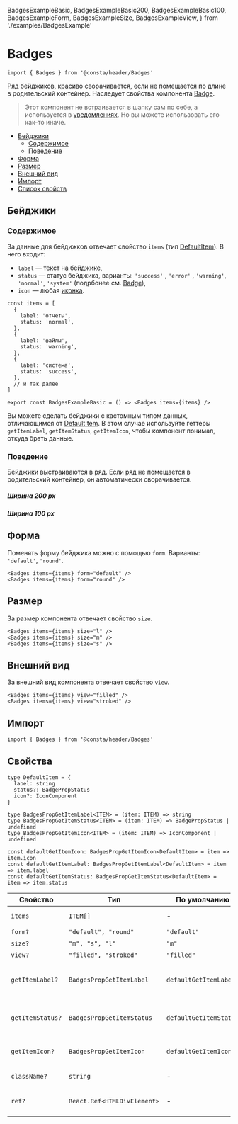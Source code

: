   BadgesExampleBasic,
  BadgesExampleBasic200,
  BadgesExampleBasic100,
  BadgesExampleForm,
  BadgesExampleSize,
  BadgesExampleView,
} from './examples/BadgesExample'

# Badges

```tsx
import { Badges } from '@consta/header/Badges'
```

Ряд бейджиков, красиво сворачивается, если не помещается по длине в родительский контейнер. Наследует свойства компонента [Badge](https://consta-uikit.vercel.app/?path=/docs/components-badge--playground).

<BadgesExampleBasic />

> Этот компонент не встраивается в шапку сам по себе, а используется в [уведомлениях](?path=/docs/components-notifications--playground). Но вы можете использовать его как-то иначе.

- [Бейджики](#бейджики)
  - [Содержимое](#содержимое)
  - [Поведение](#поведение)
- [Форма](#форма)
- [Размер](#размер)
- [Внешний вид](#внешний-вид)
- [Импорт](#импорт)
- [Список свойств](#свойства)

## Бейджики

### Содержимое

За данные для бейдижков отвечает свойство `items` (тип [DefaultItem](#свойства)). В него входит:

- `label` — текст на бейджике,
- `status` — статус бейджика, варианты: `'success'` , `'error'` , `'warning'`, `'normal'`, `'system'` (подрбонее см. [Badge](https://consta-uikit.vercel.app/?path=/docs/components-badge--playground)),
- `icon` — любая [иконка](https://consta-uikit.vercel.app/?path=/story/components-icons--playground).

```tsx
const items = [
  {
    label: 'отчеты',
    status: 'normal',
  },
  {
    label: 'файлы',
    status: 'warning',
  },
  {
    label: 'система',
    status: 'success',
  },
  // и так далее
]

export const BadgesExampleBasic = () => <Badges items={items} />
```

<BadgesExampleBasic />

Вы можете сделать бейджики с кастомным типом данных, отличающимся от [DefaultItem](#свойства).
В этом случае используйте геттеры `getItemLabel`, `getItemStatus`, `getItemIcon`,
чтобы компонент понимал, откуда брать данные.

### Поведение

Бейджики выстраиваются в ряд. Если ряд не помещается в родительский контейнер, он автоматически сворачивается.

##### Ширина 200 px

<BadgesExampleBasic200 />

##### Ширина 100 px

<BadgesExampleBasic100 />

## Форма

Поменять форму бейджика можно с помощью `form`. Варианты: `'default'`, `'round'`.

```tsx
<Badges items={items} form="default" />
<Badges items={items} form="round" />
```

<BadgesExampleForm />

## Размер

За размер компонента отвечает свойство `size`.

```tsx
<Badges items={items} size="l" />
<Badges items={items} size="m" />
<Badges items={items} size="s" />
```

<BadgesExampleSize />

## Внешний вид

За внешний вид компонента отвечает свойство `view`.

```tsx
<Badges items={items} view="filled" />
<Badges items={items} view="stroked" />

```

<BadgesExampleView />

## Импорт

```tsx
import { Badges } from '@consta/header/Badges'
```

## Свойства

```tsx
type DefaultItem = {
  label: string
  status?: BadgePropStatus
  icon?: IconComponent
}

type BadgesPropGetItemLabel<ITEM> = (item: ITEM) => string
type BadgesPropGetItemStatus<ITEM> = (item: ITEM) => BadgePropStatus | undefined
type BadgesPropGetItemIcon<ITEM> = (item: ITEM) => IconComponent | undefined

const defaultGetItemIcon: BadgesPropGetItemIcon<DefaultItem> = item => item.icon
const defaultGetItemLabel: BadgesPropGetItemLabel<DefaultItem> = item => item.label
const defaultGetItemStatus: BadgesPropGetItemStatus<DefaultItem> = item => item.status
```

| Свойство         | Тип                         | По умолчанию           | Описание                                  |
| ---------------- | --------------------------- | ---------------------- | ----------------------------------------- |
| `items`          | `ITEM[]`                    | -                      | Данные для бейджиков                      |
| `form?`          | `"default", "round"`        | `"default"`            | Форма                                     |
| `size?`          | `"m", "s", "l"`             | `"m"`                  | Размер                                    |
| `view?`          | `"filled", "stroked"`       | `"filled"`             | Вид                                       |
| `getItemLabel?`  | `BadgesPropGetItemLabel`    | `defaultGetItemLabel`  | Функция для определения названия элемента |
| `getItemStatus?` | `BadgesPropGetItemStatus`   | `defaultGetItemStatus` | Функция для определения статуса элемента  |
| `getItemIcon?`   | `BadgesPropGetItemIcon`     | `defaultGetItemIcon`   | Функция для определения иконки элемента   |
| `className?`     | `string`                    | -                      | Дополнительный CSS-класс                  |
| `ref?`           | `React.Ref<HTMLDivElement>` | -                      | Ссылка на корневой DOM-элемент            |
